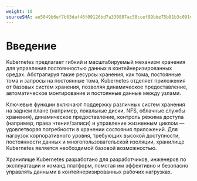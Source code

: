 ```yaml
---
weight: 10
sourceSHA: ae5049b6ef7b63daf46f09126bd7a330887ac58ccef99bbe75b81b3c091cfd1a
---
```


# Введение

Kubernetes предлагает гибкий и масштабируемый механизм хранения для управления постоянностью данных в контейнеризированных средах. Абстрагируя такие ресурсы хранения, как тома, постоянные тома и запросы на постоянные тома, Kubernetes отделяет приложения от базовых систем хранения, позволяя динамическое предоставление, автоматическое монтирование и постоянные данные между узлами.

Ключевые функции включают поддержку различных систем хранения на заднем плане (например, локальные диски, NFS, облачные службы хранения), динамическое предоставление, контроль режима доступа (например, права чтения/записи) и управление жизненным циклом — удовлетворяя потребности в хранении состояния приложений. Для нагрузок корпоративного уровня, требующих высокой доступности, постоянности данных и многопользовательской изоляции, хранилище Kubernetes является необходимой базовой возможностью.

Хранилище Kubernetes разработано для разработчиков, инженеров по эксплуатации и команд платформ, помогая им эффективно и безопасно управлять данными в контейнеризированных рабочих нагрузках.
